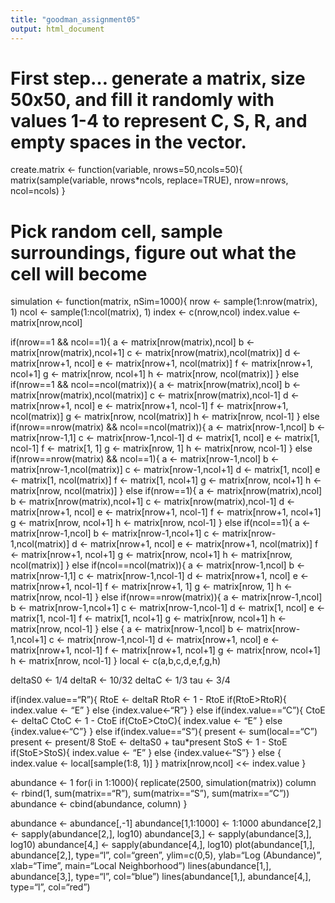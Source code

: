 ```yaml
---
title: "goodman_assignment05"
output: html_document
---
```


# First step... generate a matrix, size 50x50, and fill it randomly with values 1-4 to represent C, S, R, and empty spaces in the vector.

create.matrix <- function(variable, nrows=50,ncols=50){
	matrix(sample(variable, nrows*ncols, replace=TRUE), nrow=nrows, ncol=ncols)
}


# Pick random cell, sample surroundings, figure out what the cell will become

simulation <- function(matrix, nSim=1000){
nrow <- sample(1:nrow(matrix), 1)
ncol <- sample(1:ncol(matrix), 1)
index <- c(nrow,ncol)
index.value <- matrix[nrow,ncol]

if(nrow==1 && ncol==1){
a <- matrix[nrow(matrix),ncol]
b <- matrix[nrow(matrix),ncol+1]
c <- matrix[nrow(matrix),ncol(matrix)]
d <- matrix[nrow+1, ncol]
e <- matrix[nrow+1, ncol(matrix)]
f <- matrix[nrow+1, ncol+1]
g <- matrix[nrow, ncol+1]
h <- matrix[nrow, ncol(matrix)]
} else if(nrow==1 && ncol==ncol(matrix)){
a <- matrix[nrow(matrix),ncol]
b <- matrix[nrow(matrix),ncol(matrix)]
c <- matrix[nrow(matrix),ncol-1]
d <- matrix[nrow+1, ncol]
e <- matrix[nrow+1, ncol-1]
f <- matrix[nrow+1, ncol(matrix)]
g <- matrix[nrow, ncol(matrix)]
h <- matrix[nrow, ncol-1]
} else if(nrow==nrow(matrix) && ncol==ncol(matrix)){
a <- matrix[nrow-1,ncol]
b <- matrix[nrow-1,1]
c <- matrix[nrow-1,ncol-1]
d <- matrix[1, ncol]
e <- matrix[1, ncol-1]
f <- matrix[1, 1]
g <- matrix[nrow, 1]
h <- matrix[nrow, ncol-1]
} else if(nrow==nrow(matrix) && ncol==1){
a <- matrix[nrow-1,ncol]
b <- matrix[nrow-1,ncol(matrix)]
c <- matrix[nrow-1,ncol+1]
d <- matrix[1, ncol]
e <- matrix[1, ncol(matrix)]
f <- matrix[1, ncol+1]
g <- matrix[nrow, ncol+1]
h <- matrix[nrow, ncol(matrix)]
} else if(nrow==1){
a <- matrix[nrow(matrix),ncol]
b <- matrix[nrow(matrix),ncol+1]
c <- matrix[nrow(matrix),ncol-1]
d <- matrix[nrow+1, ncol]
e <- matrix[nrow+1, ncol-1]
f <- matrix[nrow+1, ncol+1]
g <- matrix[nrow, ncol+1]
h <- matrix[nrow, ncol-1]
} else if(ncol==1){
a <- matrix[nrow-1,ncol]
b <- matrix[nrow-1,ncol+1]
c <- matrix[nrow-1,ncol(matrix)]
d <- matrix[nrow+1, ncol]
e <- matrix[nrow+1, ncol(matrix)]
f <- matrix[nrow+1, ncol+1]
g <- matrix[nrow, ncol+1]
h <- matrix[nrow, ncol(matrix)]
} else if(ncol==ncol(matrix)){
a <- matrix[nrow-1,ncol]
b <- matrix[nrow-1,1]
c <- matrix[nrow-1,ncol-1]
d <- matrix[nrow+1, ncol]
e <- matrix[nrow+1, ncol-1]
f <- matrix[nrow+1, 1]
g <- matrix[nrow, 1]
h <- matrix[nrow, ncol-1]
} else if(nrow==nrow(matrix)){
a <- matrix[nrow-1,ncol]
b <- matrix[nrow-1,ncol+1]
c <- matrix[nrow-1,ncol-1]
d <- matrix[1, ncol]
e <- matrix[1, ncol-1]
f <- matrix[1, ncol+1]
g <- matrix[nrow, ncol+1]
h <- matrix[nrow, ncol-1] 
} else {
a <- matrix[nrow-1,ncol]
b <- matrix[nrow-1,ncol+1]
c <- matrix[nrow-1,ncol-1]
d <- matrix[nrow+1, ncol]
e <- matrix[nrow+1, ncol-1]
f <- matrix[nrow+1, ncol+1]
g <- matrix[nrow, ncol+1]
h <- matrix[nrow, ncol-1] }
local <- c(a,b,c,d,e,f,g,h) 

deltaS0 <- 1/4
deltaR <- 10/32
deltaC <- 1/3
tau <- 3/4

if(index.value=="R"){
    RtoE <- deltaR
    RtoR <- 1 - RtoE
    if(RtoE>RtoR){
       index.value <- "E"
    } else {index.value<-"R"}
} else if(index.value=="C"){
    CtoE <- deltaC
    CtoC <- 1 - CtoE
    if(CtoE>CtoC){
       index.value <- "E"
    } else {index.value<-"C"}
} else if(index.value=="S"){
    present <- sum(local=="C")
    present <- present/8
    StoE <- deltaS0 + tau*present
    StoS <- 1 - StoE
    if(StoE>StoS){
       index.value <- "E"
    } else {index.value<-"S"}
} else {
    index.value <- local[sample(1:8, 1)]
}
matrix[nrow,ncol] <<- index.value
}

abundance <- 1
for(i in 1:1000){
replicate(2500, simulation(matrix))
column <- rbind(1, sum(matrix=="R"), sum(matrix=="S"), sum(matrix=="C"))
abundance <- cbind(abundance, column)
}

abundance <- abundance[,-1]
abundance[1,1:1000] <- 1:1000
abundance[2,] <- sapply(abundance[2,], log10)
abundance[3,] <- sapply(abundance[3,], log10)
abundance[4,] <- sapply(abundance[4,], log10)
plot(abundance[1,], abundance[2,], type="l", col="green", ylim=c(0,5), ylab="Log (Abundance)", xlab="Time", main="Local Neighborhood")
lines(abundance[1,], abundance[3,], type="l", col="blue")
lines(abundance[1,], abundance[4,], type="l", col="red")